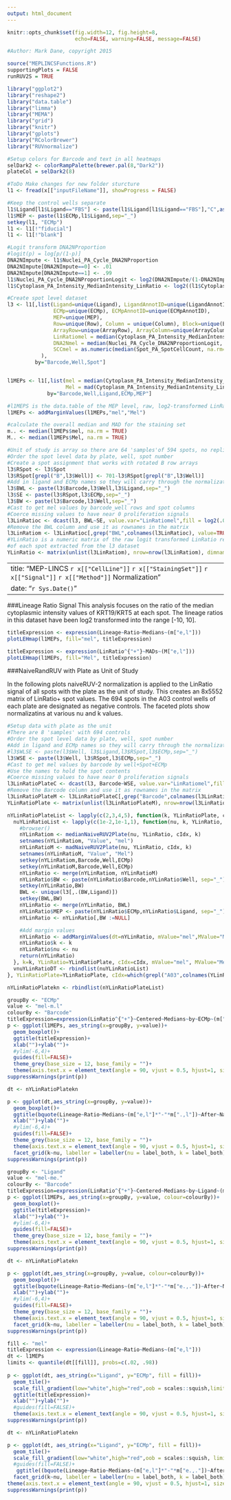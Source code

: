 ```yaml
---
output: html_document
---
```


```r
knitr::opts_chunk$set(fig.width=12, fig.height=8,
                      echo=FALSE, warning=FALSE, message=FALSE)
```


```r
#Author: Mark Dane, copyright 2015

source("MEPLINCSFunctions.R")
supportingPlots = FALSE
runRUV2S = TRUE


```



```r
library("ggplot2")
library("reshape2")
library("data.table")
library("limma")
library("MEMA")
library("grid")
library("knitr")
library("gplots")
library("RColorBrewer")
library("RUVnormalize")

#Setup colors for Barcode and text in all heatmaps
selDark2 <- colorRampPalette(brewer.pal(8,"Dark2"))
plateCol = selDark2(8)

#ToDo Make changes for new folder sturcture
l1 <- fread(x[["inputFileName"]], showProgress = FALSE)

#Keep the control wells separate
l1$Ligand[l1$Ligand=="FBS"] <- paste(l1$Ligand[l1$Ligand=="FBS"],"C",as.numeric(factor(l1$Barcode[l1$Ligand=="FBS"])),sep="")
l1$MEP <- paste(l1$ECMp,l1$Ligand,sep="_")
setkey(l1, "ECMp")
l1 <- l1[!"fiducial"]
l1 <- l1[!"blank"]

#Logit transform DNA2NProportion
#logit(p) = log[p/(1-p)]
DNA2NImpute <- l1$Nuclei_PA_Cycle_DNA2NProportion
DNA2NImpute[DNA2NImpute==0] <- .01
DNA2NImpute[DNA2NImpute==1] <- .99
l1$Nuclei_PA_Cycle_DNA2NProportionLogit <- log2(DNA2NImpute/(1-DNA2NImpute))
l1$Cytoplasm_PA_Intensity_MedianIntensity_LinRatio <- log2((l1$Cytoplasm_CP_Intensity_MedianIntensity_KRT19+.001)/(l1$Cytoplasm_CP_Intensity_MedianIntensity_KRT5+.001))

#Create spot level dataset
l3 <- l1[,list(Ligand=unique(Ligand), LigandAnnotID=unique(LigandAnnotID),
               ECMp=unique(ECMp), ECMpAnnotID=unique(ECMpAnnotID),
               MEP=unique(MEP),
               Row=unique(Row), Column = unique(Column), Block=unique(Block), ID=unique(ID),
               ArrayRow=unique(ArrayRow), ArrayColumn=unique(ArrayColumn),
               LinRatiomel = median(Cytoplasm_PA_Intensity_MedianIntensity_LinRatio, na.rm=TRUE),
               DNA2Nmel = median(Nuclei_PA_Cycle_DNA2NProportionLogit, na.rm=TRUE),
               SCCmel = as.numeric(median(Spot_PA_SpotCellCount, na.rm=TRUE))
           ),
         by="Barcode,Well,Spot"]


l1MEPs <- l1[,list(mel = median(Cytoplasm_PA_Intensity_MedianIntensity_LinRatio, na.rm = TRUE),
                   Mel = mad(Cytoplasm_PA_Intensity_MedianIntensity_LinRatio, na.rm= TRUE)),
             by="Barcode,Well,Ligand,ECMp,MEP"]

#l1MEPS is the data.table of the MEP level, raw, log2-transformed LinRatio responses
l1MEPs <- addMarginValues(l1MEPs,"mel","Mel")

#calculate the overall median and MAD for the staining set
m.. <- median(l1MEPs$mel, na.rm = TRUE)
M.. <- median(l1MEPs$Mel, na.rm = TRUE)
```

```r
#Unit of study is array so there are 64 'samples'of 594 spots, no replicates
#Order the spot level data by plate, well, spot number
#Create a spot assignment that works with rotated B row arrays
l3$RSpot <- l3$Spot
l3$RSpot[grepl("B",l3$Well)] <- 701-l3$RSpot[grepl("B",l3$Well)]
#Add in ligand and ECMp names so they will carry through the normalization
l3$BWL <- paste(l3$Barcode,l3$Well,l3$Ligand,sep="_")
l3$SE <- paste(l3$RSpot,l3$ECMp,sep="_")
l3$BW <- paste(l3$Barcode,l3$Well,sep="_")
#Cast to get mel values by barcode_well rows and spot columns
#Coerce missing values to have near 0 proliferation signals
l3LinRatioc <- dcast(l3, BWL~SE, value.var="LinRatiomel",fill = log2(.01/(1-.01)))
#Remove the BWL column and use it as rownames in the matrix
l3LinRatiom <- l3LinRatioc[,grep("BWL",colnames(l3LinRatioc), value=TRUE, invert=TRUE), with=FALSE]
#YLinRatio is a numeric matrix of the raw logit transformed LinRatio responses 
#of each spot extracted from the l3 dataset
YLinRatio <- matrix(unlist(l3LinRatiom), nrow=nrow(l3LinRatiom), dimnames=list(l3LinRatioc$BWL, colnames(l3LinRatiom)))

```
---
title: "MEP-LINCS `r x[["CellLine"]]` `r x[["StainingSet"]]` `r x[["Signal"]]` `r x[["Method"]]` Normalization"
date: "`r Sys.Date()`"
---


###Lineage Ratio Signal
This analysis focuses on the ratio of the median cytoplasmic intensity values of KRT19/KRT5 at each spot. The lineage ratios in this dataset have been log2 transformed into the range [-10, 10].  


```r


titleExpression <- expression(Lineage~Ratio~Medians~(m["e,l"]))
plotLEHmap(l1MEPs, fill="mel", titleExpression)

titleExpression <- expression(LinRatio^{"+"}~MADs~(M["e,l"]))
plotLEHmap(l1MEPs, fill="Mel", titleExpression)


```

###NaiveRandRUV with Plate as Unit of Study

In the following plots naiveRUV-2 normalization is applied to the LinRatio signal of all spots with the plate as the unit of study. This creates an 8x5552 matrix of LinRatio+ spot values. The 694 spots in the A03 control wells of each plate are designated as negative controls. The faceted plots show normalizatins at various nu and k values.

```r
#Setup data with plate as the unit
#There are 8 'samples' with 694 controls
#Order the spot level data by plate, well, spot number
#Add in ligand and ECMp names so they will carry through the normalization
#l3$WLSE <- paste(l3$Well, l3$Ligand,l3$RSpot,l3$ECMp,sep="_")
l3$WSE <- paste(l3$Well, l3$RSpot,l3$ECMp,sep="_")
#Cast to get mel values by barcode by well+Spot+ECMp
#Use the names to hold the spot contents
#Coerce missing values to have near 0 proliferation signals
l3LinRatioPlateC <- dcast(l3, Barcode~WSE, value.var="LinRatiomel",fill = log2(.01/(1-.01)))
#Remove the Barcode column and use it as rownames in the matrix
l3LinRatioPlateM <- l3LinRatioPlateC[,grep("Barcode",colnames(l3LinRatioPlateC), value=TRUE, invert=TRUE), with=FALSE]
YLinRatioPlate <- matrix(unlist(l3LinRatioPlateM), nrow=nrow(l3LinRatioPlateM), dimnames=list(l3LinRatioPlateC$Barcode, colnames(l3LinRatioPlateM)))

```

```r
nYLinRatioPlateList <- lapply(c(2,3,4,5), function(k, YLinRatioPlate, cIdx, mValue, MValue){
  nuYLinRatioList <- lapply(c(1e-2,1e-1,1), function(nu, k, YLinRatio, cIdx, mValue, MValue){
    #browser()
    nYLinRatiom <- medianNaiveRUV2Plate(nu, YLinRatio, cIdx, k)
    setnames(nYLinRatiom, "Value", "mel")
    nYLinRatioM <- madNaiveRUV2Plate(nu, YLinRatio, cIdx, k)
    setnames(nYLinRatioM, "Value", "Mel")
    setkey(nYLinRatiom,Barcode,Well,ECMp)
    setkey(nYLinRatioM,Barcode,Well,ECMp)
    nYLinRatio <- merge(nYLinRatiom, nYLinRatioM)
    nYLinRatio$BW <- paste(nYLinRatio$Barcode,nYLinRatio$Well, sep="_")
    setkey(nYLinRatio,BW)
    BWL <- unique(l3[,.(BW,Ligand)])
    setkey(BWL,BW)
    nYLinRatio <- merge(nYLinRatio, BWL)
    nYLinRatio$MEP <- paste(nYLinRatio$ECMp,nYLinRatio$Ligand, sep="_")
    nYLinRatio <- nYLinRatio[,BW :=NULL]

    #Add margin values
    nYLinRatio <- addMarginValues(dt=nYLinRatio, mValue="mel",MValue="Mel")
    nYLinRatio$k <- k
    nYLinRatio$nu <- nu
    return(nYLinRatio)
  }, k=k, YLinRatio=YLinRatioPlate, cIdx=cIdx, mValue="mel", MValue="Mel")
  vnuYLinRatioDT <- rbindlist(nuYLinRatioList)
}, YLinRatioPlate=YLinRatioPlate, cIdx=which(grepl("A03",colnames(YLinRatioPlate))), mValue="mel", MValue="Mel")

nYLinRatioPlatekn <- rbindlist(nYLinRatioPlateList)

```


```r
groupBy <- "ECMp"
value <- "mel-m.l"
colourBy <- "Barcode"
titleExpression=expression(LinRatio^{"+"}~Centered~Medians~by~ECMp~(m["e,l"]*"-"*m[".,l"]))
p <- ggplot(l1MEPs, aes_string(x=groupBy, y=value))+
  geom_boxplot()+ 
  ggtitle(titleExpression)+
  xlab("")+ylab("")+
  #ylim(-6,4)+
  guides(fill=FALSE)+
  theme_grey(base_size = 12, base_family = "")+
  theme(axis.text.x = element_text(angle = 90, vjust = 0.5, hjust=1, size=rel(.6)), axis.text.y = element_text(angle = 0, vjust = 0.5, hjust=1, size=rel(1)), plot.title = element_text(size = rel(.5)),legend.text=element_text(size = rel(.3)),legend.title=element_text(size = rel(.5)))
suppressWarnings(print(p))
```

```r

dt <- nYLinRatioPlatekn

p <- ggplot(dt,aes_string(x=groupBy, y=value))+
  geom_boxplot()+ 
  ggtitle(bquote(Lineage~Ratio~Medians~(m["e,l"]*"-"*m[".,l"])~After~NaiveRUV2~Normalization~with ~Plate~Unit~of~Study))+
  xlab("")+ylab("")+
  #ylim(-6,4)+
  guides(fill=FALSE)+
  theme_grey(base_size = 12, base_family = "")+
  theme(axis.text.x = element_text(angle = 90, vjust = 0.5, hjust=1, size=rel(.6)), axis.text.y = element_text(angle = 0, vjust = 0.5, hjust=1, size=rel(1)), plot.title = element_text(size = rel(1)),legend.text=element_text(size = rel(.3)),legend.title=element_text(size = rel(.5)))+
  facet_grid(k~nu, labeller = labeller(nu = label_both, k = label_both))
suppressWarnings(print(p))
```

```r
groupBy <- "Ligand"
value <- "mel-me."
colourBy <- "Barcode"
titleExpression=expression(LinRatio^{"+"}~Centered~Medians~by~Ligand~(m["e,l"]*"-"*m["e,."]))
p <- ggplot(l1MEPs, aes_string(x=groupBy, y=value, colour=colourBy))+
  geom_boxplot()+ 
  ggtitle(titleExpression)+
  xlab("")+ylab("")+
  #ylim(-6,4)+
  guides(fill=FALSE)+
  theme_grey(base_size = 12, base_family = "")+
  theme(axis.text.x = element_text(angle = 90, vjust = 0.5, hjust=1, size=rel(.6)), axis.text.y = element_text(angle = 0, vjust = 0.5, hjust=1, size=rel(1)), plot.title = element_text(size = rel(.5)),legend.text=element_text(size = rel(.3)),legend.title=element_text(size = rel(.5)))
suppressWarnings(print(p))
```

```r

dt <- nYLinRatioPlatekn

p <- ggplot(dt,aes_string(x=groupBy, y=value, colour=colourBy))+
  geom_boxplot()+ 
  ggtitle(bquote(Lineage~Ratio~Medians~(m["e,l"]*"-"*m["e.,."])~After~NaiveRUV2~Normalization~with ~Plate~Unit~of~Study))+
  xlab("")+ylab("")+
  #ylim(-6,4)+
  guides(fill=FALSE)+
  theme_grey(base_size = 12, base_family = "")+
  theme(axis.text.x = element_text(angle = 90, vjust = 0.5, hjust=1, size=rel(.6)), axis.text.y = element_text(angle = 0, vjust = 0.5, hjust=1, size=rel(1)), plot.title = element_text(size = rel(1)),legend.text=element_text(size = rel(.3)),legend.title=element_text(size = rel(.5)))+
  facet_grid(k~nu, labeller = labeller(nu = label_both, k = label_both))
suppressWarnings(print(p))
```


```r

fill <- "mel"
titleExpression <- expression(Lineage~Ratio~Medians~(m["e,l"]))
dt <- l1MEPs
limits <- quantile(dt[[fill]], probs=c(.02, .98))
                 
p <- ggplot(dt, aes_string(x="Ligand", y="ECMp", fill = fill))+
  geom_tile()+
  scale_fill_gradient(low="white",high="red",oob = scales::squish,limits=limits)+
  ggtitle(titleExpression)+
  xlab("")+ylab("")+
  #guides(fill=FALSE)+
  theme(axis.text.x = element_text(angle = 90, vjust = 0.5, hjust=1, size=rel(.6)), axis.text.y = element_text(angle = 0, vjust = 0.5, hjust=1, size=rel(.5)), plot.title = element_text(size = rel(1)),legend.text=element_text(size = rel(.3)),legend.title=element_text(size = rel(.3)),panel.grid.major = element_line(linetype = 'blank'),panel.background = element_rect(fill = "dimgray"))
suppressWarnings(print(p))
```

```r
dt <- nYLinRatioPlatekn

p <- ggplot(dt, aes_string(x="Ligand", y="ECMp", fill = fill))+
  geom_tile()+
  scale_fill_gradient(low="white",high="red",oob = scales::squish, limits=limits)+
  #guides(fill=FALSE)+
   ggtitle((bquote(Lineage~Ratio~Medians~(m["e,l"]*"-"*m["e.,."])~After~NaiveRUV2~Normalization~with ~Plate~Unit~of~Study)))+
  facet_grid(k~nu, labeller = labeller(nu = label_both, k = label_both))+
theme(axis.text.x = element_text(angle = 90, vjust = 0.5, hjust=1, size=rel(.6)), axis.text.y = element_text(angle = 0, vjust = 0.5, hjust=1, size=rel(.5)), plot.title = element_text(size = rel(1)),legend.text=element_text(size = rel(.3)),legend.title=element_text(size = rel(.3)),panel.grid.major = element_line(linetype = 'blank'),panel.background = element_rect(fill = "dimgray"))
suppressWarnings(print(p))

```
